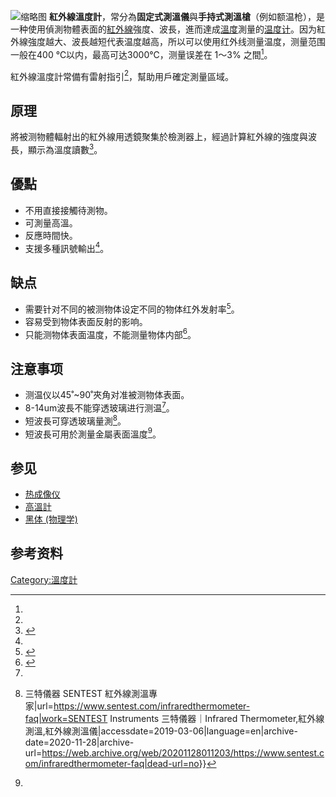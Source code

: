 [[File:Infrarot-Thermometer_2011-by-RaBoe-04.jpg|缩略图]]
'''紅外線溫度計'''，常分為'''固定式測溫儀'''與'''手持式測溫槍'''（例如额温枪），是一种使用偵測物體表面的[[紅外線|紅外線]]強度、波長，進而達成[[溫度|溫度]]測量的[[温度计|温度计]]。因为紅外線強度越大、波長越短代表温度越高，所以可以使用红外线测量温度，测量范围一般在400 ℃以内，最高可达3000℃，测量误差在 1～3% 之間<ref name="lh"/>。

紅外線溫度計常備有雷射指引<ref name=":0" />，幫助用戶確定測量區域。

==原理==
將被测物體輻射出的紅外線用透鏡聚集於檢測器上，經過計算紅外線的強度與波長，顯示為溫度讀數<ref name="lh">{{Cite web |url=https://www.usoon.com.tw/uploadfiles/Principles-of-Infrared-Thermometry.pdf |title=紅外線溫度儀量測原理 |access-date=2020-10-19 |archive-date=2020-10-19 |archive-url=https://web.archive.org/web/20201019232143/https://www.usoon.com.tw/uploadfiles/Principles-of-Infrared-Thermometry.pdf |dead-url=no }}</ref>。

== 優點 ==
* 不用直接接觸待測物。
* 可測量高溫。
* 反應時間快。
*支援多種訊號輸出<ref name=":0" />。

==缺点==
* 需要针对不同的被测物体设定不同的物体红外发射率<ref name="fashelv">{{Cite web |url=https://www.flukeprocessinstruments.com.cn/cn/service-and-support/knowledge-center/infrared-technology/what-emissivity |title=什么是发射率？ |access-date=2021-12-22 |archive-date=2021-12-22 |archive-url=https://web.archive.org/web/20211222100042/https://www.flukeprocessinstruments.com.cn/cn/service-and-support/knowledge-center/infrared-technology/what-emissivity |dead-url=no }}</ref>。
* 容易受到物体表面反射的影响。
* 只能测物体表面温度，不能测量物体内部<ref name="yibiaojia">{{Cite web |url=https://www.usoon.com.tw/uploadfiles/Principles-of-Infrared-Thermometry.pdf |title=红外测温仪的优缺点及使用注意事项 |access-date=2020-10-19 |archive-date=2020-10-19 |archive-url=https://web.archive.org/web/20201019232143/https://www.usoon.com.tw/uploadfiles/Principles-of-Infrared-Thermometry.pdf |dead-url=no }}</ref>。

==注意事项==
*测温仪以45˚~90˚夾角对准被测物体表面。
*8-14um波長不能穿透玻璃进行测温<ref name="yibiaojia"/>。
*短波長可穿透玻璃量測<ref name=":0">{{Cite web|title=常見問題 {{!}} 三特儀器 SENTEST 紅外線測溫專家|url=https://www.sentest.com/infraredthermometer-faq|work=SENTEST Instruments 三特儀器｜Infrared Thermometer,紅外線測溫,紅外線測溫儀|accessdate=2019-03-06|language=en|archive-date=2020-11-28|archive-url=https://web.archive.org/web/20201128011203/https://www.sentest.com/infraredthermometer-faq|dead-url=no}}</ref>。
*短波長可用於測量金屬表面溫度<ref name=":0" />。
==参见==
*[[热成像仪|热成像仪]]
*[[高溫計|高溫計]]
*[[黑体_(物理学)|黑体 (物理学)]]

==参考资料==
{{reflist}}
[[Category:溫度計|Category:溫度計]]